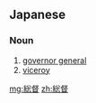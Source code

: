 ==Japanese==
{{ja-kanjitab|そう|とく|yomi=on}}

===Noun===
{{ja-noun|そうとく}}

# [[governor general]]
# [[viceroy]]

[[mg:総督]]
[[zh:総督]]